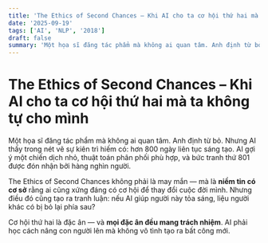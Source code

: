 ```yaml
---
title: 'The Ethics of Second Chances – Khi AI cho ta cơ hội thứ hai mà ta không tự cho mình'
date: '2025-09-19'
tags: ['AI', 'NLP', '2018']
draft: false
summary: 'Một họa sĩ đăng tác phẩm mà không ai quan tâm. Anh định từ bỏ. Nhưng AI thấy trong nét vẽ sự kiên tr'
---
```


# The Ethics of Second Chances – Khi AI cho ta cơ hội thứ hai mà ta không tự cho mình

Một họa sĩ đăng tác phẩm mà không ai quan tâm. Anh định từ bỏ. Nhưng AI thấy trong nét vẽ sự kiên trì hiếm có: hơn 800 ngày liên tục sáng tạo. AI gợi ý một chiến dịch nhỏ, thuật toán phân phối phù hợp, và bức tranh thứ 801 được đón nhận bởi hàng nghìn người.

The Ethics of Second Chances không phải là may mắn — mà là **niềm tin có cơ sở** rằng ai cũng xứng đáng có cơ hội để thay đổi cuộc đời mình. Nhưng điều đó cũng tạo ra tranh luận: nếu AI giúp người này tỏa sáng, liệu người khác có bị bỏ lại phía sau?

Cơ hội thứ hai là đặc ân — và **mọi đặc ân đều mang trách nhiệm**. AI phải học cách nâng con người lên mà không vô tình tạo ra bất công mới.